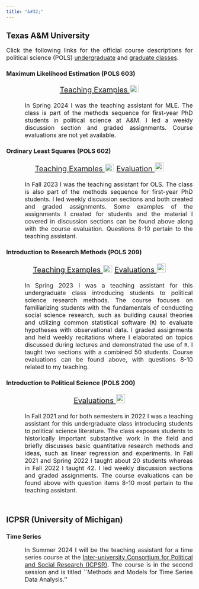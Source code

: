 ```yaml
---
title: "&#32;"
---
```

<head> <meta Nicholas Norfleet Ray/>
  <!-- Google tag (gtag.js) -->
  <script async src="https://www.googletagmanager.com/gtag/js?id=G-2BJ6GPSDGY"></script>
  <script>
    window.dataLayer = window.dataLayer || [];
    function gtag(){dataLayer.push(arguments);}
    gtag('js', new Date());
    gtag('config', 'G-2BJ6GPSDGY');
  </script>
  <meta Teaching/>
  <meta Classes/>
</head>
<section>
  <h1> Texas A&M University </h1>
  <p align="justify" style="font-size:16px;"> Click the following links for the official course descriptions for political science (POLS) <a href=https://catalog.tamu.edu/undergraduate/course-descriptions/pols/ >undergraduate</a> and <a href=https://catalog.tamu.edu/graduate/course-descriptions/pols/ >graduate classes</a>. </p>
  <h3> Maximum Likelihood Estimation (POLS 603)</h3>
  <p align="center" style = "font-size:20px;"> 
  <a href = teaching_files/603_teaching_examples.zip>Teaching Examples <img src="teaching_files/teaching.png" style="width:24px;height:20px;padding:1px;"></a>
  </p>
  <p align="justify" style="font-size:16px;margin-left: 50px;"> In Spring 2024 I was the teaching assistant for MLE. The class is part of the methods sequence for first-year PhD students in political science at A&M. I led a weekly discussion section and graded assignments. Course evaluations are not yet available.</p>
  <h3> Ordinary Least Squares (POLS 602) </h3>
  <p align="center" style = "font-size:20px;"> 
  <a href = teaching_files/602_teaching_examples.zip>Teaching Examples <img src="teaching_files/teaching.png" style="width:24px;height:20px;padding:1px;"></a>
  <a href=teaching_files/602_evaluation.pdf> Evaluation <img src="teaching_files/evaluation.png" style="width:24px;height:24px;padding:1px;"></a> 
  </p>
  <p align="justify" style="font-size:16px;margin-left: 50px;"> In Fall 2023 I was the teaching assistant for OLS. The class is also part of the methods sequence for first-year PhD students. I led weekly discussion sections and both created and graded assignments. Some examples of the assignments I created for students and the material I covered in discussion sections can be found above along with the course evaluation. Questions 8-10 pertain to the teaching assistant. </p>
  <h3> Introduction to Research Methods (POLS 209)</h3>
  <p align="center" style = "font-size:20px;"> 
  <a href = teaching_files/209_teaching_examples.zip>Teaching Examples <img src="teaching_files/teaching.png" style="width:24px;height:20px;padding:1px;"></a>
  <a href=teaching_files/209_evaluations.zip> Evaluations <img src="teaching_files/evaluation.png" style="width:24px;height:24px;padding:1px;"></a> 
  </p>
  <p align="justify" style="font-size:16px;margin-left: 50px;"> In Spring 2023 I was a teaching assistant for this undergraduate class introducing students to political science research methods. The course focuses on familiarizing students with the fundamentals of conducting social science research, such as building causal theories and utilizing common statistical software (`R`) to evaluate hypotheses with observational data. I graded assignments and held weekly recitations where I elaborated on topics discussed during lectures and demonstrated the use of `R`. I taught two sections with a combined 50 students. Course evaluations can be found above, with questions 8-10 related to my teaching. </p>
  <h3> Introduction to Political Science (POLS 200)</h3>
  <p align="center" style = "font-size:20px;"> 
  <a href=teaching_files/200_evaluations.zip> Evaluations <img src="teaching_files/evaluation.png" style="width:24px;height:24px;padding:1px;"></a> 
  </p>
  <p align="justify" style="font-size:16px;margin-left:50px;margin-bottom:1.5cm;"> In Fall 2021 and for both semesters in 2022 I was a teaching assistant for this undergraduate class introducing students to political science literature. The class exposes students to historically important substantive work in the field and briefly discusses basic quantitative research methods and ideas, such as linear regression and experiments. In Fall 2021 and Spring 2022 I taught about 20 students whereas in Fall 2022 I taught 42. I led weekly discussion sections and graded assignments. The course evaluations can be found above with question items 8-10 most pertain to the teaching assistant. </p>
  <h1> ICPSR (University of Michigan) </h1>
  <h3> Time Series</h3>
  <p align="justify" style="font-size:16px;margin-left: 50px;margin-bottom:1.5cm;"> In Summer 2024 I will be the teaching assistant for a time series course at the <a href=https://www.icpsr.umich.edu/web/pages/sumprog/courses/three-week-sessions.html >Inter-university Consortium for Political and Social Research (ICPSR)</a>. The course is in the second session and is titled ``Methods and Models for Time Series Data Analysis.'' </p>
</section>